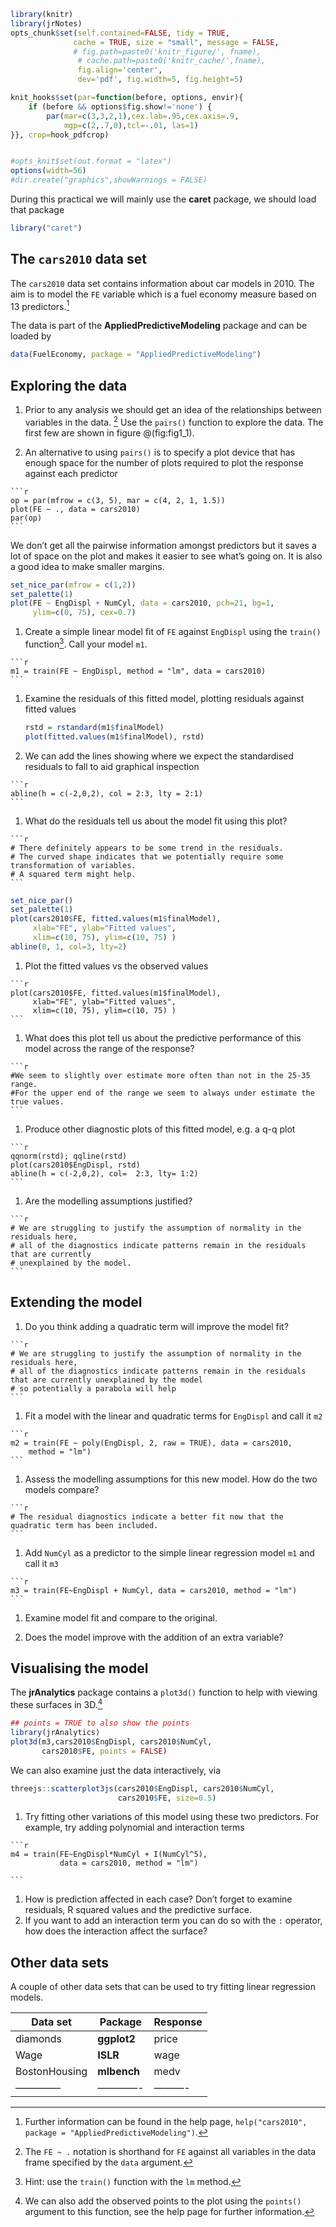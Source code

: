 ```r
library(knitr)
library(jrNotes)
opts_chunk$set(self.contained=FALSE, tidy = TRUE,
              cache = TRUE, size = "small", message = FALSE,
              # fig.path=paste0('knitr_figure/', fname),
               # cache.path=paste0('knitr_cache/',fname),
               fig.align='center',
               dev='pdf', fig.width=5, fig.height=5)

knit_hooks$set(par=function(before, options, envir){
    if (before && options$fig.show!='none') {
        par(mar=c(3,3,2,1),cex.lab=.95,cex.axis=.9,
            mgp=c(2,.7,0),tcl=-.01, las=1)
}}, crop=hook_pdfcrop)


#opts_knit$set(out.format = "latex")
options(width=56)
#dir.create("graphics",showWarnings = FALSE)
```

During this practical we will mainly use the **caret** package, we should load that package

```r
library("caret")
```

## The `cars2010` data set

The `cars2010` data set contains information about car models in $2010$. The aim is to model the `FE` variable which is a fuel economy measure based on $13$
predictors.^[Further information can be found in the help page,
`help("cars2010", package = "AppliedPredictiveModeling")`.]

The data is part of the **AppliedPredictiveModeling** package and can be loaded by

```r
data(FuelEconomy, package = "AppliedPredictiveModeling")
```

## Exploring the data


  1. Prior to any analysis we should get an idea of the relationships between variables in the data. ^[The `FE ~ .` notation is shorthand for `FE` against all variables in the data frame specified by the `data` argument.] Use the `pairs()` function to explore the data. The first few are shown in figure @\ref(fig:fig1_1).

  1. An alternative to using `pairs()` is to specify a plot device that has enough
space for the number of plots required to plot the response against
each predictor

    ```r
    op = par(mfrow = c(3, 5), mar = c(4, 2, 1, 1.5))
    plot(FE ~ ., data = cars2010)
    par(op)
    ```


  We don't get all the pairwise information amongst predictors but it saves a lot of space on the plot and makes it easier to see what's going on. It is also a good idea to make smaller margins.


```r
set_nice_par(mfrow = c(1,2))
set_palette(1)
plot(FE ~ EngDispl + NumCyl, data = cars2010, pch=21, bg=1,
     ylim=c(0, 75), cex=0.7)
```

  1. Create a simple linear model fit of `FE` against `EngDispl` using the `train()` function^[Hint: use the `train()` function with the `lm` method.]. Call your model `m1`. 
  
    ```r
    m1 = train(FE ~ EngDispl, method = "lm", data = cars2010)
    ```
  
 1. Examine the residuals of this fitted model, plotting residuals against fitted values

    ```r
    rstd = rstandard(m1$finalModel)
    plot(fitted.values(m1$finalModel), rstd)
    ```

  1. We can add the lines showing where we expect the standardised residuals to fall to aid graphical inspection

    ```r
    abline(h = c(-2,0,2), col = 2:3, lty = 2:1)
    ```


  1. What do the residuals tell us about the model fit using this plot?
  
    ```r
    # There definitely appears to be some trend in the residuals.
    # The curved shape indicates that we potentially require some transformation of variables.
    # A squared term might help.
    ```
  

```r
set_nice_par()
set_palette(1)
plot(cars2010$FE, fitted.values(m1$finalModel),
     xlab="FE", ylab="Fitted values",
     xlim=c(10, 75), ylim=c(10, 75) )
abline(0, 1, col=3, lty=2)
```

  1. Plot the fitted values vs the observed values

    ```r
    plot(cars2010$FE, fitted.values(m1$finalModel),
         xlab="FE", ylab="Fitted values",
         xlim=c(10, 75), ylim=c(10, 75) )
    ```

  1. What does this plot tell us about the predictive performance of this model across the range of the response?

    ```r
    #We seem to slightly over estimate more often than not in the 25-35 range.
    #For the upper end of the range we seem to always under estimate the true values.
    ```


  1. Produce other diagnostic plots of this fitted model, e.g. a q-q plot

    ```r
    qqnorm(rstd); qqline(rstd)
    plot(cars2010$EngDispl, rstd)
    abline(h = c(-2,0,2), col=  2:3, lty= 1:2)
    ```


  1. Are the modelling assumptions justified?

    ```r
    # We are struggling to justify the assumption of normality in the residuals here,
    # all of the diagnostics indicate patterns remain in the residuals that are currently
    # unexplained by the model.    
    ```


<!-- %%%%%%%%%%%%%%%%%%%%%%%%%%%%%%%%%%%%%%%%%%%%%%%%%%% -->
<!-- %%%%%%%%%%%%%%%%%%%%%%%%%%%%%%%%%%%%%%%%%%%%%%%%%%% -->
<!-- %%%%%%%%%%%%%%%%%%%%%%%%%%%%%%%%%%%%%%%%%%%%%%%%%%% -->

## Extending the model

  1. Do you think adding a quadratic term will improve the model fit?

    ```r
    # We are struggling to justify the assumption of normality in the residuals here,
    # all of the diagnostics indicate patterns remain in the residuals that are currently unexplained by the model
    # so potentially a parabola will help 
    ```

  1. Fit a model with the linear and quadratic terms for `EngDispl` and call it `m2`

    ```r
    m2 = train(FE ~ poly(EngDispl, 2, raw = TRUE), data = cars2010,
        method = "lm")
    ```

  1. Assess the modelling assumptions for this new model. How do the two models compare?

    ```r
    # The residual diagnostics indicate a better fit now that the quadratic term has been included.
    ```


  1. Add `NumCyl` as a predictor to the simple linear regression model `m1` and call it `m3`

    ```r
    m3 = train(FE~EngDispl + NumCyl, data = cars2010, method = "lm")
    ```


  1. Examine model fit and compare to the original.
  
  1. Does the model improve with the addition of an extra variable?

## Visualising the model

The **jrAnalytics** package contains a `plot3d()` function to help with viewing these surfaces in 3D.^[We can also add the observed points to the plot using the `points()` argument to this function, see the help page for further information.]

```r
## points = TRUE to also show the points
library(jrAnalytics)
plot3d(m3,cars2010$EngDispl, cars2010$NumCyl,
       cars2010$FE, points = FALSE)
```

We can also examine just the data interactively, via

```r
threejs::scatterplot3js(cars2010$EngDispl, cars2010$NumCyl,
                        cars2010$FE, size=0.5)
```

  1. Try fitting other variations of this model using these two predictors. For example, try adding polynomial and interaction terms

    ```r
    m4 = train(FE~EngDispl*NumCyl + I(NumCyl^5),
               data = cars2010, method = "lm")
    
    ```

  1. How is prediction affected in each case? Don't forget to examine residuals, R squared values and the predictive surface.
  1. If you want to add an interaction term you can do so with the `:` operator, how does the interaction affect the surface?


## Other data sets

A couple of other data sets that can be used to try fitting linear regression models.


Data set      | Package     | Response 
--------------|-------------|---------  
diamonds      | **ggplot2** | price 
Wage          | **ISLR**    | wage
BostonHousing | **mlbench** | medv 
--------------|-------------|----------
